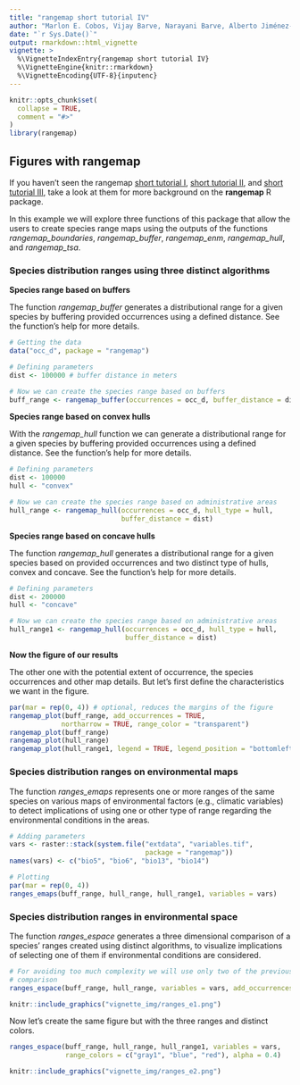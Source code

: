 ```yaml
---
title: "rangemap short tutorial IV"
author: "Marlon E. Cobos, Vijay Barve, Narayani Barve, Alberto Jiménez-Valverde, and Claudia Nuñez-Penichet"
date: "`r Sys.Date()`"
output: rmarkdown::html_vignette
vignette: >
  %\VignetteIndexEntry{rangemap short tutorial IV}
  %\VignetteEngine{knitr::rmarkdown}
  %\VignetteEncoding{UTF-8}{inputenc}
---
```


```r
knitr::opts_chunk$set(
  collapse = TRUE,
  comment = "#>"
)
library(rangemap)
```

## Figures with rangemap

If you haven't seen the rangemap [short tutorial I](rangemap_short_tutorial_I.html), [short tutorial II](rangemap_short_tutorial_II.html), and [short tutorial III](rangemap_short_tutorial_III.html), take a look at them for more background on the **rangemap** R package. 

In this example we will explore three functions of this package that allow the users to create species range maps using the outputs of the functions *rangemap_boundaries*, *rangemap_buffer*, *rangemap_enm*, *rangemap_hull*, and *rangemap_tsa*.

### Species distribution ranges using three distinct algorithms

**Species range based on buffers**

The function *rangemap_buffer* generates a distributional range for a given species by buffering provided occurrences using a defined distance. See the function's help for more details.

```r
# Getting the data
data("occ_d", package = "rangemap")

# Defining parameters
dist <- 100000 # buffer distance in meters

# Now we can create the species range based on buffers
buff_range <- rangemap_buffer(occurrences = occ_d, buffer_distance = dist)
```

**Species range based on convex hulls**

With the *rangemap_hull* function we can generate a distributional range for a given species by buffering provided occurrences using a defined distance. See the function's help for more details.

```r
# Defining parameters
dist <- 100000
hull <- "convex"

# Now we can create the species range based on administrative areas
hull_range <- rangemap_hull(occurrences = occ_d, hull_type = hull, 
                            buffer_distance = dist)
```

**Species range based on concave hulls**

The function *rangemap_hull* generates a distributional range for a given species based on provided occurrences and two distinct type of hulls, convex and concave. See the function's help for more details.

```r
# Defining parameters
dist <- 200000
hull <- "concave"

# Now we can create the species range based on administrative areas
hull_range1 <- rangemap_hull(occurrences = occ_d, hull_type = hull, 
                             buffer_distance = dist)
```

**Now the figure of our results**

The other one with the potential extent of occurrence, the species occurrences and other map details. But let's first define the characteristics we want in the figure.

```r
par(mar = rep(0, 4)) # optional, reduces the margins of the figure
rangemap_plot(buff_range, add_occurrences = TRUE, 
             northarrow = TRUE, range_color = "transparent")
rangemap_plot(buff_range)
rangemap_plot(hull_range)
rangemap_plot(hull_range1, legend = TRUE, legend_position = "bottomleft")
```


### Species distribution ranges on environmental maps

The function *ranges_emaps* represents one or more ranges of the same species on various maps of environmental factors (e.g., climatic variables) to detect implications of using one or other type of range regarding the environmental conditions in the areas.


```r
# Adding parameters
vars <- raster::stack(system.file("extdata", "variables.tif",
                                  package = "rangemap"))
names(vars) <- c("bio5", "bio6", "bio13", "bio14")

# Plotting
par(mar = rep(0, 4))
ranges_emaps(buff_range, hull_range, hull_range1, variables = vars)
```


### Species distribution ranges in environmental space

The function *ranges_espace* generates a three dimensional comparison of a species' ranges created using distinct algorithms, to visualize implications of selecting one of them if environmental conditions are considered.

```r
# For avoiding too much complexity we will use only two of the previous ranges
# comparison
ranges_espace(buff_range, hull_range, variables = vars, add_occurrences = TRUE)

```
```r
knitr::include_graphics("vignette_img/ranges_e1.png")
```

Now let's create the same figure but with the three ranges and distinct colors.

```r
ranges_espace(buff_range, hull_range, hull_range1, variables = vars, 
              range_colors = c("gray1", "blue", "red"), alpha = 0.4)
```

```r
knitr::include_graphics("vignette_img/ranges_e2.png")
```
